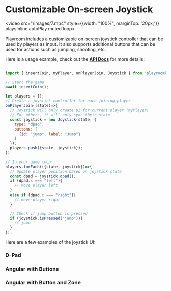
# Customizable On-screen Joystick
<video src="/images/7.mp4" style={{width: "100%", marginTop: '20px;'}} playsInline autoPlay muted loop>
</video>

Playroom includes a customizable on-screen joystick controller that can be used by players as input.
It also supports additional buttons that can be used for actions such as jumping, shooting, etc.

Here is a usage example, check out the **[API Docs](/apidocs#joystick-controller)** for more details:

```js

import { insertCoin, myPlayer, onPlayerJoin, Joystick } from 'playroomkit';

// Start the game
await insertCoin();

let players = [];
// Create a joystick controller for each joining player
onPlayerJoin((state)=>{
  // Joystick will only create UI for current player (myPlayer)
  // For others, it will only sync their state
  const joystick = new Joystick(state, {
    type: "dpad",
    buttons: [
      {id: "jump", label: "Jump"}
    ]
  });
  players.push({state, joystick});
})

// In your game loop
players.forEach(({state, joystick})=>{
  // Update player position based on joystick state
  const dpad = joystick.dpad();
  if (dpad.x === "left"){
    // move player left
  }
  else if (dpad.x === "right"){
    // move player right
  }

  // Check if jump button is pressed
  if (joystick.isPressed("jump")){
    // jump
  }
});

```

Here are a few examples of the joystick UI:

### D-Pad

<Preview src="/demos/joystick/dpad.html" maxPlayers={0} />

### Angular with Buttons

<Preview src="/demos/joystick/angular.html" maxPlayers={0} />

### Angular with Button and Zone

<Preview src="/demos/joystick/zones.html" maxPlayers={0} />